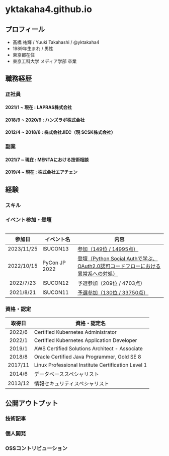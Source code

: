

# yktakaha4.github.io

<div style={{ margin: '1rem 0' }}>
    <Avatar
        src={[useBaseUrl('/img/icon.jpg'), useBaseUrl('/img/yktakaha4.jpg')]}
    />
</div>

<Table headers={[{
    label: '1',
}, {
    label: '2',
}, {
    label: '3',
}]} rows={[[{
    value: '1',
},{
    type: 'number',
    value: 3456,
},{
    type: 'date',
    value: new Date(),
    format: 'YYYY/M',
}]]} />

## プロフィール

- 髙橋 祐輝 / Yuuki Takahashi / @yktakaha4
- 1989年生まれ / 男性
- 東京都在住
- 東京工科大学 メディア学部 卒業

## 職務経歴

### 正社員

#### 2021/1 ~ 現在 : LAPRAS株式会社

#### 2018/9 ~ 2020/9 : ハンズラボ株式会社

#### 2012/4 ~ 2018/6 : 株式会社JIEC（現 SCSK株式会社）

### 副業

#### 2021/7 ~ 現在 : MENTAにおける技術相談

#### 2019/4 ~ 現在 : 株式会社エアチェン

## 経験

<Pager page={17} perPage={5} size={3} total={100} onChange={console.log}/>

### スキル

### イベント参加・登壇

| 参加日 | イベント名 | 内容 |
|:-:|-|-|
| 2023/11/25 | ISUCON13 | [参加（149位 / 14995点）](https://zenn.dev/yktakaha4/articles/postmortem_isucon13) |
| 2022/10/15 | PyCon JP 2022 | [登壇（Python Social Authで学ぶ、OAuth2.0認可コードフローにおける異常系への対処）](https://speakerdeck.com/yktakaha4/python-social-authdexue-bu-oauth2-dot-0ren-ke-kodohuroniokeruyi-chang-xi-henodui-chu) |
| 2022/7/23 | ISUCON12 | 予選参加（209位 / 4703点） |
| 2021/8/21 | ISUCON11 | [予選参加（130位 / 33750点）](https://zenn.dev/yktakaha4/articles/postmortem_isucon11) |

### 資格・認定

| 取得日 | 資格・認定名 |
|:-:|-|
| 2022/6 | Certified Kubernetes Administrator |
| 2022/1 | Certified Kubernetes Application Developer |
| 2019/1 | AWS Certified Solutions Architect - Associate |
| 2018/8 | Oracle Certified Java Programmer, Gold SE 8 |
| 2017/11 | Linux Professional Institute Certification Level 1 |
| 2014/6 | データベーススペシャリスト |
| 2013/12 | 情報セキュリティスペシャリスト |

## 公開アウトプット

### 技術記事

### 個人開発

### OSSコントリビューション
